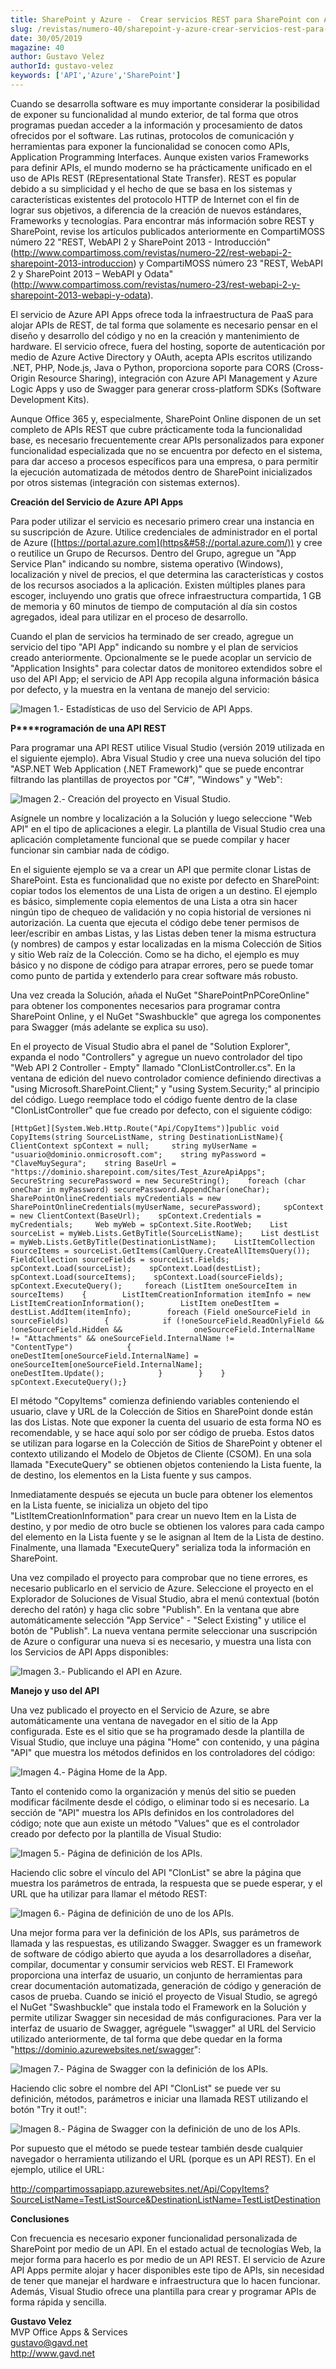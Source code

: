 ```yaml
---
title: SharePoint y Azure -  Crear servicios REST para SharePoint con Azure API Apps
slug: /revistas/numero-40/sharepoint-y-azure-crear-servicios-rest-para-sharepoint-con-azure-api-apps
date: 30/05/2019
magazine: 40
author: Gustavo Velez
authorId: gustavo-velez
keywords: ['API','Azure','SharePoint']
---
```



<ArticleHeader frontmatter={props.pageContext.frontmatter} />



Cuando se desarrolla software es muy importante considerar la posibilidad de exponer su funcionalidad al mundo exterior, de tal forma que otros programas puedan acceder a la información y procesamiento de datos ofrecidos por el software. Las rutinas, protocolos de comunicación y herramientas para exponer la funcionalidad se conocen como APIs, Application Programming Interfaces. Aunque existen varios Frameworks para definir APIs, el mundo moderno se ha prácticamente unificado en el uso de APIs REST (REpresentational State Transfer). REST es popular debido a su simplicidad y el hecho de que se basa en los sistemas y características existentes del protocolo HTTP de Internet con el fin de lograr sus objetivos, a diferencia de la creación de nuevos estándares, Frameworks y tecnologías. Para encontrar más información sobre REST y SharePoint, revise los artículos publicados anteriormente en CompartiMOSS número 22 "REST, WebAPI 2 y SharePoint 2013 - Introducción" (http://www.compartimoss.com/revistas/numero-22/rest-webapi-2-sharepoint-2013-introduccion) y CompartiMOSS número 23 "REST, WebAPI 2 y SharePoint 2013 – WebAPI y Odata" (http://www.compartimoss.com/revistas/numero-23/rest-webapi-2-y-sharepoint-2013-webapi-y-odata).

El servicio de Azure API Apps ofrece toda la infraestructura de PaaS para alojar APIs de REST, de tal forma que solamente es necesario pensar en el diseño y desarrollo del código y no en la creación y mantenimiento de hardware. El servicio ofrece, fuera del hosting, soporte de autenticación por medio de Azure Active Directory y OAuth, acepta APIs escritos utilizando .NET, PHP, Node.js, Java o Python, proporciona soporte para CORS (Cross-Origin Resource Sharing), integración con Azure API Management y Azure Logic Apps y uso de Swagger para generar cross-platform SDKs (Software Development Kits).

Aunque Office 365 y, especialmente, SharePoint Online disponen de un set completo de APIs REST que cubre prácticamente toda la funcionalidad base, es necesario frecuentemente crear APIs personalizados para exponer funcionalidad especializada que no se encuentra por defecto en el sistema, para dar acceso a procesos específicos para una empresa, o para permitir la ejecución automatizada de métodos dentro de SharePoint inicializados por otros sistemas (integración con sistemas externos).

**Creación del Servicio de Azure API Apps**

Para poder utilizar el servicio es necesario primero crear una instancia en su suscripción de Azure. Utilice credenciales de administrador en el portal de Azure ([https://portal.azure.com](https&#58;//portal.azure.com/)) y cree o reutilice un Grupo de Recursos. Dentro del Grupo, agregue un "App Service Plan" indicando su nombre, sistema operativo (Windows), localización y nivel de precios, el que determina las características y costos de los recursos asociados a la aplicación. Existen múltiples planes para escoger, incluyendo uno gratis que ofrece infraestructura compartida, 1 GB de memoria y 60 minutos de tiempo de computación al día sin costos agregados, ideal para utilizar en el proceso de desarrollo.

Cuando el plan de servicios ha terminado de ser creado, agregue un servicio del tipo "API App" indicando su nombre y el plan de servicios creado anteriormente. Opcionalmente se le puede acoplar un servicio de "Application Insights" para colectar datos de monitoreo extendidos sobre el uso del API App; el servicio de API App recopila alguna información básica por defecto, y la muestra en la ventana de manejo del servicio:

![Imagen 1.- Estadísticas de uso del Servicio de API Apps.](../../../images/numero40/sharepoint-y-azure-crear-servicios-rest-para-sharepoint-con-azure-api-apps/image1.png)

**P****rogramación de una API REST**

Para programar una API REST utilice Visual Studio (versión 2019 utilizada en el siguiente ejemplo). Abra Visual Studio y cree una nueva solución del tipo "ASP.NET Web Application (.NET Framework)" que se puede encontrar filtrando las plantillas de proyectos por "C#", "Windows" y "Web":

![Imagen 2.- Creación del proyecto en Visual Studio.](../../../images/numero40/sharepoint-y-azure-crear-servicios-rest-para-sharepoint-con-azure-api-apps/image2.png)

Asígnele un nombre y localización a la Solución y luego seleccione "Web API" en el tipo de aplicaciones a elegir. La plantilla de Visual Studio crea una aplicación completamente funcional que se puede compilar y hacer funcionar sin cambiar nada de código.

En el siguiente ejemplo se va a crear un API que permite clonar Listas de SharePoint. Esta es funcionalidad que no existe por defecto en SharePoint: copiar todos los elementos de una Lista de origen a un destino. El ejemplo es básico, simplemente copia elementos de una Lista a otra sin hacer ningún tipo de chequeo de validación y no copia historial de versiones ni autorización. La cuenta que ejecuta el código debe tener permisos de leer/escribir en ambas Listas, y las Listas deben tener la misma estructura (y nombres) de campos y estar localizadas en la misma Colección de Sitios y sitio Web raíz de la Colección. Como se ha dicho, el ejemplo es muy básico y no dispone de código para atrapar errores, pero se puede tomar como punto de partida y extenderlo para crear software más robusto.

Una vez creada la Solución, añada el NuGet "SharePointPnPCoreOnline" para obtener los componentes necesarios para programar contra SharePoint Online, y el NuGet "Swashbuckle" que agrega los componentes para Swagger (más adelante se explica su uso).

En el proyecto de Visual Studio abra el panel de "Solution Explorer", expanda el nodo "Controllers" y agregue un nuevo controlador del tipo "Web API 2 Controller - Empty" llamado "ClonListController.cs". En la ventana de edición del nuevo controlador comience definiendo directivas a "using Microsoft.SharePoint.Client;" y "using System.Security;" al principio del código. Luego reemplace todo el código fuente dentro de la clase "ClonListController" que fue creado por defecto, con el siguiente código:

```
[HttpGet][System.Web.Http.Route("Api/CopyItems")]public void CopyItems(string SourceListName, string DestinationListName){    ClientContext spContext = null;     string myUserName = "usuario@dominio.onmicrosoft.com";    string myPassword = "ClaveMuySegura";    string BaseUrl = "https://dominio.sharepoint.com/sites/Test_AzureApiApps";     SecureString securePassword = new SecureString();    foreach (char oneChar in myPassword) securePassword.AppendChar(oneChar);    SharePointOnlineCredentials myCredentials = new SharePointOnlineCredentials(myUserName, securePassword);     spContext = new ClientContext(BaseUrl);    spContext.Credentials = myCredentials;     Web myWeb = spContext.Site.RootWeb;    List sourceList = myWeb.Lists.GetByTitle(SourceListName);    List destList = myWeb.Lists.GetByTitle(DestinationListName);    ListItemCollection sourceItems = sourceList.GetItems(CamlQuery.CreateAllItemsQuery());    FieldCollection sourceFields = sourceList.Fields;    spContext.Load(sourceList);    spContext.Load(destList);    spContext.Load(sourceItems);    spContext.Load(sourceFields);    spContext.ExecuteQuery();     foreach (ListItem oneSourceItem in sourceItems)    {        ListItemCreationInformation itemInfo = new ListItemCreationInformation();        ListItem oneDestItem = destList.AddItem(itemInfo);        foreach (Field oneSourceField in sourceFields)        {            if (!oneSourceField.ReadOnlyField && !oneSourceField.Hidden &&                oneSourceField.InternalName != "Attachments" && oneSourceField.InternalName != "ContentType")            {                oneDestItem[oneSourceField.InternalName] = oneSourceItem[oneSourceField.InternalName];                oneDestItem.Update();            }        }    }     spContext.ExecuteQuery();}
```

El método "CopyItems" comienza definiendo variables conteniendo el usuario, clave y URL de la Colección de Sitios en SharePoint donde están las dos Listas. Note que exponer la cuenta del usuario de esta forma NO es recomendable, y se hace aquí solo por ser código de prueba. Estos datos se utilizan para logarse en la Colección de Sitios de SharePoint y obtener el contexto utilizando el Modelo de Objetos de Cliente (CSOM). En una sola llamada "ExecuteQuery" se obtienen objetos conteniendo la Lista fuente, la de destino, los elementos en la Lista fuente y sus campos.

Inmediatamente después se ejecuta un bucle para obtener los elementos en la Lista fuente, se inicializa un objeto del tipo "ListItemCreationInformation" para crear un nuevo Item en la Lista de destino, y por medio de otro bucle se obtienen los valores para cada campo del elemento en la Lista fuente y se le asignan al Item de la Lista de destino. Finalmente, una llamada "ExecuteQuery" serializa toda la información en SharePoint.

Una vez compilado el proyecto para comprobar que no tiene errores, es necesario publicarlo en el servicio de Azure. Seleccione el proyecto en el Explorador de Soluciones de Visual Studio, abra el menú contextual (botón derecho del ratón) y haga clic sobre "Publish". En la ventana que abre automáticamente selección "App Service" - "Select Existing" y utilice el botón de "Publish". La nueva ventana permite seleccionar una suscripción de Azure o configurar una nueva si es necesario, y muestra una lista con los Servicios de API Apps disponibles:

![Imagen 3.- Publicando el API en Azure.](../../../images/numero40/sharepoint-y-azure-crear-servicios-rest-para-sharepoint-con-azure-api-apps/image3.png)

**Manejo y uso del API**

Una vez publicado el proyecto en el Servicio de Azure, se abre automáticamente una ventana de navegador en el sitio de la App configurada. Este es el sitio que se ha programado desde la plantilla de Visual Studio, que incluye una página "Home" con contenido, y una página "API" que muestra los métodos definidos en los controladores del código:

![Imagen 4.- Página Home de la App.](../../../images/numero40/sharepoint-y-azure-crear-servicios-rest-para-sharepoint-con-azure-api-apps/image4.png)

Tanto el contenido como la organización y menús del sitio se pueden modificar fácilmente desde el código, o eliminar todo si es necesario. La sección de "API" muestra los APIs definidos en los controladores del código; note que aun existe un método "Values" que es el controlador creado por defecto por la plantilla de Visual Studio:

![Imagen 5.- Página de definición de los APIs.](../../../images/numero40/sharepoint-y-azure-crear-servicios-rest-para-sharepoint-con-azure-api-apps/image5.png)

Haciendo clic sobre el vínculo del API "ClonList" se abre la página que muestra los parámetros de entrada, la respuesta que se puede esperar, y el URL que ha utilizar para llamar el método REST:​

![Imagen 6.- Página de definición de uno de los APIs.](../../../images/numero40/sharepoint-y-azure-crear-servicios-rest-para-sharepoint-con-azure-api-apps/image6.png)

Una mejor forma para ver la definición de los APIs, sus parámetros de llamada y las respuestas, es utilizando Swagger. Swagger es un framework de software de código abierto que ayuda a los desarrolladores a diseñar, compilar, documentar y consumir servicios web REST. El Framework proporciona una interfaz de usuario, un conjunto de herramientas para crear documentación automatizada, generación de código y generación de casos de prueba. Cuando se inició el proyecto de Visual Studio, se agregó el NuGet "Swashbuckle" que instala todo el Framework en la Solución y permite utilizar Swagger sin necesidad de más configuraciones. Para ver la interfaz de usuario de Swagger, agréguele "\swagger" al URL del Servicio utilizado anteriormente, de tal forma que debe quedar en la forma "https://dominio.azurewebsites.net/swagger":

![Imagen 7.- Página de Swagger con la definición de los APIs.](../../../images/numero40/sharepoint-y-azure-crear-servicios-rest-para-sharepoint-con-azure-api-apps/image7.png)

Haciendo clic sobre el nombre del API "ClonList" se puede ver su definición, métodos, parámetros e iniciar una llamada REST utilizando el botón "Try it out!":

![Imagen 8.- Página de Swagger con la definición de uno de los APIs.](../../../images/numero40/sharepoint-y-azure-crear-servicios-rest-para-sharepoint-con-azure-api-apps/image8.png)

Por supuesto que el método se puede testear también desde cualquier navegador o herramienta utilizando el URL (porque es un API REST). En el ejemplo, utilice el URL:

http://compartimossapiapp.azurewebsites.net/Api/CopyItems?SourceListName=TestListSource&DestinationListName=TestListDestination

**Conclusiones**

Con frecuencia es necesario exponer funcionalidad personalizada de SharePoint por medio de un API. En el estado actual de tecnologías Web, la mejor forma para hacerlo es por medio de un API REST. El servicio de Azure API Apps permite alojar y hacer disponibles este tipo de APIs, sin necesidad de tener que manejar el hardware e infraestructura que lo hacen funcionar. Además, Visual Studio ofrece una plantilla para crear y programar APIs de forma rápida y sencilla.



**Gustavo Velez** <br />
 MVP Office Apps & Services <br />
 [gustavo@gavd.net](mailto&#58;gustavo@gavd.net) <br />
 http://www.gavd.net